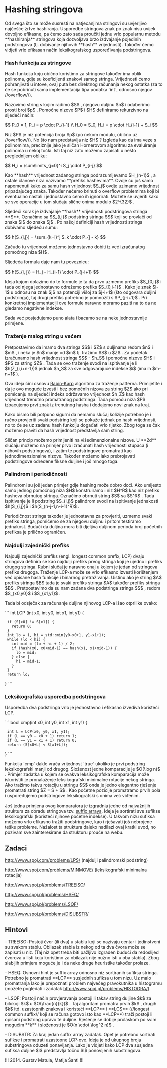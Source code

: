 = Hashing stringova =

Od svega što se može susresti na natjecanjima stringovi su uvjerljivo najčešće žrtve hashiranja. Usporedbe stringova znak po znak nisu uvijek dovoljno efikasne, pa ćemo zato sada proučiti jednu vrlo popularnu metodu **hashiranja** stringova koja dozvoljava brzo izdvajanje pojedinih podstringova (tj. dobivanje njihovih **hash** vrijednosti). Također ćemo vidjeti vrlo efikasan način leksikografskog uspoređivanja podstringova.

=== Hash funkcija za stringove ===

Hash funkcija koju obično koristimo za stringove također ima oblik polinoma, gdje su koeficijenti znakovi samog stringa. Vrijednosti ćemo pohranjivati u intove, ovaj puta bez direktnog računanja nekog ostatka (za to će se pobrinuti sama implementacija tipa podatka `int`, odnosno njegov //overflow//).

Nazovimo string s kojim radimo $S$ , njegovu duljinu $n$ i odaberimo prosti broj $p$ . Pomoćne nizove $P$ i $H$ definiramo rekurzivno na sljedeći način:

$$
P_0 = 1, P_i = p \cdot P_{i-1} \\
H_0 = S_0, H_i = p \cdot H_{i-1} + S_i
$$

Niz $P$ je niz potencija broja $p$ (po nekom modulu, obično uz //overflow//). No što nam predstavlja niz $H$ ? Izgleda kao da ima veze s polinomima, preciznije jako je sličan Hornerovom algoritmu za evaluiranje polinoma u nekoj točki. Isti taj niz zato možemo zapisati u nešto preglednijem obliku:

$$
H_i = \sum\limits_{j=0}^i S_j \cdot P_{i-j}
$$

Kao **hash** vrijednost zadanog stringa podrazumijevamo $H_{n-1}$ , a ostale članove niza nazivamo **prefiks hashevima**. Ovdje ću još samo napomenuti kako za samu hash vrijednost $S_j$ ovdje uzimamo vrijednost pripadajućeg znaka.  Također nećemo brinuti o overflow problemima koji bi eventualno nastali i jednostavno ćemo ih ignorirati. Možete se uvjeriti kako se sve operacije u tom slučaju slične onima modulo $2^{32}$ .

Sljedeći korak je izdvajanje **hash** vrijednosti podstringova stringa **S**.  Označimo sa $S_{i,j}$ podstring stringa $S$ koji se provlači od znaka $i$ do znaka $j$ .  Po našoj definiciji hash vrijednosti stringa dobivamo sljedeću sumu:

$$
h(S_{i,j}) = \sum_{k=i}^j S_k \cdot P_{j - k}
$$

Začudo tu vrijednost možemo jednostavno dobiti iz već izračunatog pomoćnog niza $H$ .

Sljedeća formula daje nam tu poveznicu:

$$
h(S_{i, j}) = H_j - H_{i-1} \cdot P_{j-i+1}
$$

Ideja kojom dolazimo do te formule je ta da prvo uzmemo prefiks $S_{0,j}$ i tada od njega jednostavno odrežemo prefiks $S_{0,i-1}$ . Kako je znak $i-1$ u odnosu na znak $j$ na potenciji višoj za $j-i+1$  (što odgovara duljini podstringa), taj drugi prefiks potrebno je pomnožiti s $P_{j-i+1}$ . Pri konkretnoj implementaciji ove formule naravno moramo paziti na to da ne gledamo negativne indekse.

Sada već posjedujemo puno alata i bacamo se na neke jednostavnije primjene.

=== Traženje malog string u većem ===

Pretpostavimo da imamo dva stringa $S$ i $Z$ s duljinama redom $n$ i $m$ , i neka je $n$ manje od $m$ tj. tražimo $S$ u $Z$ . Za početak izračunamo hash vrijednost stringa $S$ - $h_S$ i pomoćne nizove $H$ i $P$ za string $Z$ . Tada se ovo traženje svodi na ispitivanje je li $h(Z_{i,i+n-1})$ jednak $h_S$ za sve odgovarajuće indekse $i$  (ima ih $m-n+1$ ).

Ova ideja čini osnovu [[http://en.wikipedia.org/wiki/Rabin%E2%80%93Karp_algorithm|Rabin-Karp]] algoritma za traženje patterna. Primijetite i da je ovo moguće izvesti i bez pomoćnih nizova za string $Z$ ako pri pomicanju na sljedeći indeks održavamo vrijednost $h_Z$ kao hash vrijednost trenutno promatranog podstringa. Tada pomoću niza $P$ izbacujemo prvi znak iz trenutnog hasha i dodajemo novi znak na kraj.

Kako bismo bili potpuno sigurni da nemamo slučaj kolizije potrebno je i ručno provjeriti svaki podstring koji se pokaže jednak po hash vrijednosti, no to će se uz zadanu hash funkciju događati vrlo rijetko. Zbog toga se čak možemo praviti da hash vrijednost predstavlja sam string.

Sličan princip možemo primijeniti na višedimenzionalne nizove. U **2d** slučaju možemo na primjer prvo izračunati hash vrijednosti stupaca (i njihovih podstringova), i zatim te podstringove promatrati kao jednodimenzionalne nizove. Također možemo lako prebrojavati podstringove određene fiksne duljine i još mnogo toga.

=== Palindrom i periodičnosti ===

Palindromi su još jedan primjer gdje hashing može dobro doći. Ako umijesto samo jednog pomoćnog niza $H$ konstruiramo i niz $H^R$ kao niz prefiks hasheva obrnutog stringa. Označimo obrnuti string $S$ sa $S^R$ . Tada ispitivanje je li podstring $S_{i,j}$ palindrom svodi na ispitivanje jednakosti $h(S_{i,j})$ i $h(S_{n-j-1,n-i-1}^R)$ .

Periodičnost stringa također je jednostavna za provjeriti, uzmemo svaki prefiks stringa, pomičemo se za njegovu duljinu i pritom testiramo jednakost. Budući da duljina mora biti djeljiva duljinom perioda broj početnih prefiksa je prilično ograničen.


=== Najdulji zajednički prefiks ===

Najdulji zajednički prefiks (engl. longest common prefix, LCP) dvaju stringova definira se kao najdulji prefiks prvog stringa koji je ujedno i prefiks drugog stringa. Rubni slučaj je naravno onaj u kojem je jedan od stringova prefiks drugoga. Traženje LCP-a može se vrlo efikasno izvesti korištenjem već opisane hash funkcije i binarnog pretraživanja. Uistinu ako je string $A$ prefiks stringa $B$ tada je svaki prefiks stringa $A$ također prefiks stringa $B$ . Pretpostavimo da su nam zadana dva podstringa stringa $S$ , redom $S_{x0,y0}$ i $S_{x1,y1}$ .

Tada bi odsječak za računanje duljine njihovog LCP-a išao otprilike ovako:

```
int LCP (int x0, int y0, int x1, int y1) {
  if (S[x0] != S[x1]) {
    return 0;
  }
  int lo = 1, hi = std::min(y0-x0+1, y1-x1+1);
  while (lo < hi) {
    int mid = (lo + hi + 1) / 2;        
    if (hash(x0, x0+mid-1) == hash(x1, x1+mid-1)) {
      lo = mid; 
    } else { 
      hi = mid-1;
    }
  }
  return lo; 
}
```

=== Leksikografska usporedba podstringova ===

Usporedba dva podstringa vrlo je jednostavno i efikasno izvediva koristeći LCP. 

```
bool cmp(int x0, int y0, int x1, int y1) { 
  int L = LCP(x0, y0, x1, y1);
  if (L == y0 – x0 + 1) return 1;
  if (L == y1 – x1 + 1) return 0;
  return (S[x0+L] < S[x1+L]);
}
```

Funkcija `cmp` dakle vraća vrijednost `true` ukoliko je prvi podstring leksikografski manji od drugog. Složenost jedne komparacije je $O(\log n)$ . Primjer zadatka u kojem se ovakva leksikografska komparacija može iskoristiti je pronalaženje leksikografski minimalne rotacije nekog stringa. Ako tražimo takvu rotaciju u stringu $S$ onda je jedno elegantno rješenje promatrati string $Z = S + S$ . Kao početne pozicije promatramo prvih pola i uspoređujemo podstringove leksikografski s onima već viđenim.

Još jedna primjena ovog komparatora je izgradnja jedne od najvažnijih struktura za obradu stringova tzv. [[http://en.wikipedia.org/wiki/Suffix_array|suffix arraya]]. Ideja je sortirati sve sufikse leksikografski (koristeći njihove početne indekse). U takvom nizu sufiksa možemo vrlo efikasno tražiti podstringove, kao i rješavati još nebrojene teške probleme. Nažalost ta struktura daleko nadilazi ovaj kratki uvod, no pozivam sve zainteresirane da strukturu prouče na webu.

== Zadaci ==

[[http://www.spoj.com/problems/LPS/]] (najdulji palindromski podstring)

[[http://www.spoj.com/problems/MINMOVE/]] (leksikografski minimalna rotacija)

[[http://www.spoj.pl/problems/TREEISO/]]

[[http://www.spoj.pl/problems/HSEQ/]]

[[http://www.spoj.pl/problems/LSQF/]]

[[http://www.spoj.pl/problems/DISUBSTR/]]

== Hintovi ==

- TREEISO: Postoji čvor (ili dva) u stablu koji se nazivaju centar i jedinstveni su svakom stablu. Obilazak stabla iz nekog od ta dva čvora može se zapisati u niz. (Taj niz opet treba biti pažljivo izgrađen budući da redoslijed čvorova u listi koju koristimo za obilazak nije nužno isti u oba stabla). Zbog slabijih primjera moguće je i da neke druge heuristike također prolaze.

- HSEQ: Osnovni hint je suffix array odnosno niz sortiranih sufiksa stringa.  Potrebno je promatrati **LCP** susjednih sufiksa u tom nizu. Uz malo promatranja lako je prepoznati problem najvećeg pravokutnika u histogramu (možete pogledati i zadatak http://www.spoj.pl/problems/HISTOGRA/).

- LSQF: Postoji način provjeravanja postoji li takav string duljine $k$ za bilokoji $k$ u $O(\frac{n}{k})$ . Taj algoritam promatra prvih $k$ , drugih $k$ itd. uzastopnih znakova i koristeći **LCP** i **LCS** (//longest common suffix// koji se računa gotovo isto kao **LCP**) traži postoji li opisani podstring upravo te duljine. Rješenje se dobije prolaskom po svim mogućim **k** i složenosti je $O(n \cdot \log^2 n)$ .

- DISUBSTR: Za kraj jedan suffix array zadatak. Opet je potrebno sortirati sufikse i promatrati uzastopne LCP-ove. Ideja je od ukupnog broja substringova oduzeti ponavljanja. Lako je vidjeti kako LCP dva susjedna sufiksa duljine $l$ predstavlja točno $l$ ponovljenih substringova.

!!!
2014. Gustav Matula, Matija Šantl
!!!

